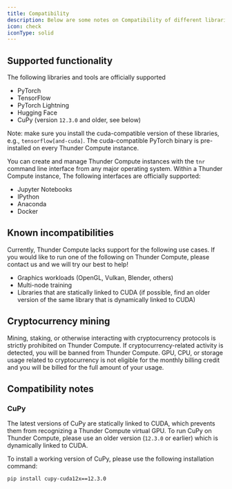 ```yaml
---
title: Compatibility
description: Below are some notes on Compatibility of different libraries with Thunder Compute
icon: check
iconType: solid
---
```


## Supported functionality

The following libraries and tools are officially supported

* PyTorch
* TensorFlow
* PyTorch Lightning
* Hugging Face
* CuPy (version `12.3.0` and older, see below)

Note: make sure you install the cuda-compatible version of these libraries, e.g., `tensorflow[and-cuda]`. The cuda-compatible PyTorch binary is pre-installed on every Thunder Compute instance.

You can create and manage Thunder Compute instances with the `tnr` command line interface from any major operating system. Within a Thunder Compute instance, The following interfaces are officially supported:

* Jupyter Notebooks
* IPython
* Anaconda
* Docker

## Known incompatibilities

Currently, Thunder Compute lacks support for the following use cases. If you would like to run one of the following on Thunder Compute, please contact us and we will try our best to help!

* Graphics workloads (OpenGL, Vulkan, Blender, others)
* Multi-node training
* Libraries that are statically linked to CUDA (if possible, find an older version of the same library that is dynamically linked to CUDA)

## Cryptocurrency mining

Mining, staking, or otherwise interacting with cryptocurrency protocols is strictly prohibited on Thunder Compute. If cryptocurrency-related activity is detected, you will be banned from Thunder Compute. GPU, CPU, or storage usage related to cryptocurrency is not eligible for the monthly billing credit and you will be billed for the full amount of your usage. 

## Compatibility notes

### CuPy

The latest versions of CuPy are statically linked to CUDA, which prevents them from recognizing a Thunder Compute virtual GPU. To run CuPy on Thunder Compute, please use an older version (`12.3.0` or earlier) which is dynamically linked to CUDA.

To install a working version of CuPy, please use the following installation command:

`pip install cupy-cuda12x==12.3.0`